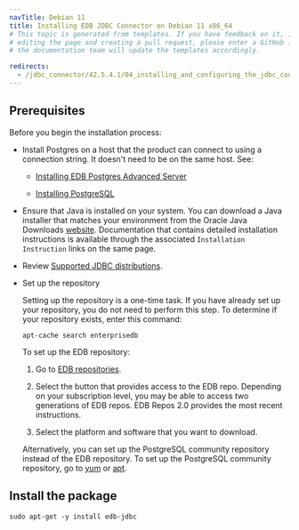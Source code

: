 ```yaml
---
navTitle: Debian 11
title: Installing EDB JDBC Connector on Debian 11 x86_64
# This topic is generated from templates. If you have feedback on it, instead of
# editing the page and creating a pull request, please enter a GitHub issue and
# the documentation team will update the templates accordingly.

redirects:
  - /jdbc_connector/42.5.4.1/04_installing_and_configuring_the_jdbc_connector/01_installing_the_connector_with_an_rpm_package/x86_amd64/jdbc42_deb11_x86
---
```


## Prerequisites

Before you begin the installation process:

- Install Postgres on a host that the product can connect to using a connection string. It doesn't need to be on the same host. See:

  - [Installing EDB Postgres Advanced Server](/epas/latest/installing/)

  - [Installing PostgreSQL](https://www.postgresql.org/download/)

- Ensure that Java is installed on your system. You can download a Java installer that matches your environment from the Oracle Java Downloads [website](http://www.oracle.com/technetwork/java/javase/downloads/index.html). Documentation that contains detailed installation instructions is available through the associated `Installation Instruction` links on the same page.

- Review [Supported JDBC distributions](/jdbc_connector/latest/02_requirements_overview/#supported-jdk-distribution).

- Set up the repository

  Setting up the repository is a one-time task. If you have already set up your repository, you do not need to perform this step.
  To determine if your repository exists, enter this command:

  `apt-cache search enterprisedb`

  To set up the EDB repository:

  1. Go to [EDB repositories](https://www.enterprisedb.com/repos-downloads).

  1. Select the button that provides access to the EDB repo. Depending on your subscription level, you may be able to access two generations of EDB repos. EDB Repos 2.0 provides the most recent instructions.

  1. Select the platform and software that you want to download.

  Alternatively, you can set up the PostgreSQL community repository instead of the EDB repository. To set up the PostgreSQL community repository, go to [yum](https://www.postgresql.org/download/linux/redhat/) or [apt](https://wiki.postgresql.org/wiki/Apt).

## Install the package

```shell
sudo apt-get -y install edb-jdbc
```
